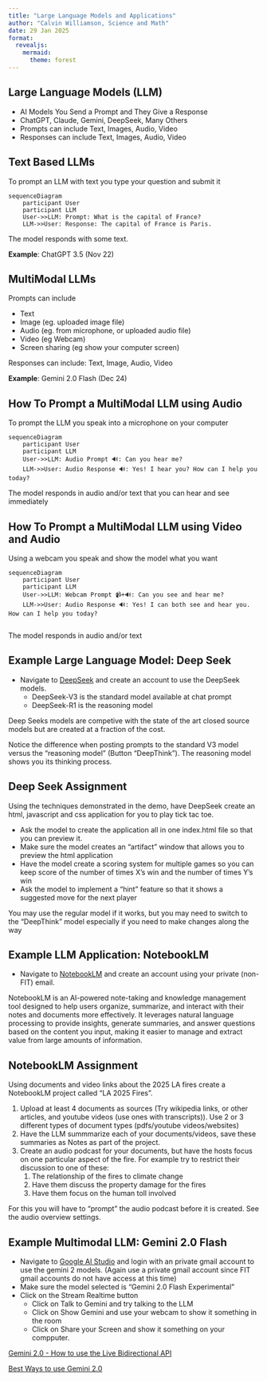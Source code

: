 ```yaml
---
title: "Large Language Models and Applications"
author: "Calvin Williamson, Science and Math"
date: 29 Jan 2025
format: 
  revealjs:
    mermaid:
      theme: forest
---
```


## Large Language Models (LLM)

- AI Models You Send a Prompt and They Give a Response 
- ChatGPT, Claude, Gemini, DeepSeek, Many Others 
- Prompts can include Text, Images, Audio, Video
- Responses can include Text, Images, Audio, Video 

## Text Based LLMs 

To prompt an LLM with text you type your question and submit it 

```mermaid
sequenceDiagram
    participant User
    participant LLM
    User->>LLM: Prompt: What is the capital of France?
    LLM->>User: Response: The capital of France is Paris.
```
The model responds with some text.

**Example**: ChatGPT 3.5 (Nov 22) 

## MultiModal LLMs

Prompts can include 

- Text
- Image (eg. uploaded image file) 
- Audio (eg. from microphone, or uploaded audio file) 
- Video (eg Webcam) 
- Screen sharing (eg show your computer screen)

Responses can include: Text, Image, Audio, Video   

**Example**: Gemini 2.0 Flash (Dec 24) 

## How To Prompt a MultiModal LLM using Audio 

To prompt the LLM you speak into a microphone on your computer 

```mermaid
sequenceDiagram
    participant User
    participant LLM
    User->>LLM: Audio Prompt 🔊: Can you hear me? 
    LLM->>User: Audio Response 🔊: Yes! I hear you? How can I help you today?
```

The model responds in audio and/or text that you can hear and see immediately


## How To Prompt a MultiModal LLM using Video and Audio

Using a webcam you speak and show the model what you want 

```mermaid
sequenceDiagram
    participant User
    participant LLM
    User->>LLM: Webcam Prompt 📹+🔊: Can you see and hear me? 
    LLM->>User: Audio Response 🔊: Yes! I can both see and hear you. How can I help you today?
    
```

The model responds in audio and/or text

## Example Large Language Model: Deep Seek {.smaller}

* Navigate to [DeepSeek](https://www.deepseek.com) and create an account to use the DeepSeek models. 
  * DeepSeek-V3 is the standard model available at chat prompt 
  * DeepSeek-R1 is the reasoning model

Deep Seeks models are competive with the state of the art closed
source models but are created at a fraction of the cost.
 
Notice the difference when posting prompts to the standard V3 model versus the "reasoning model" (Button "DeepThink"). The reasoning model shows you its thinking process.

## Deep Seek Assignment {.smaller}

Using the techniques demonstrated in the demo, have DeepSeek create an html, javascript and css application for you to play tick tac toe. 

- Ask the model to create the application all in one index.html file so that you can preview it.
- Make sure the model creates an "artifact" window that allows you to preview the html application
- Have the model create a scoring system for multiple games so you can keep score of the number of times X's win and the number of times Y's win
- Ask the model to implement a "hint" feature so that it shows a suggested move for the next player

You may use the regular model if it works, but you may need to
switch to the "DeepThink" model especially if you need to make
changes along the way

## Example LLM Application: NotebookLM {.smaller}

* Navigate to [NotebookLM](https://notebooklm.google.com) and create an account using your private (non-FIT) email.

NotebookLM is an AI-powered note-taking and knowledge management
tool designed to help users organize, summarize, and interact with
their notes and documents more effectively. It leverages natural
language processing to provide insights, generate summaries, and
answer questions based on the content you input, making it easier
to manage and extract value from large amounts of information.

## NotebookLM Assignment {.smaller}

Using documents and video links about the 2025 LA fires create a NotebookLM project called "LA 2025 Fires".

1. Upload at least 4 documents as sources (Try wikipedia links, or other articles, and youtube videos (use ones with transcripts)). Use 2 or 3 different types of document types (pdfs/youtube videos/websites) 
2. Have the LLM summmarize each of your documents/videos, save these summaries as Notes as part of the project.
3. Create an audio podcast for your documents, but have the hosts focus on one particular aspect of the fire. For example try to restrict their discussion to one of these:  
   1. The relationship of the fires to climate change 
   2. Have them discuss the property damage for the fires
   3. Have them focus on the human toll involved

For this you will have to "prompt" the audio podcast before it is created. See the audio overview settings. 

## Example Multimodal LLM: Gemini 2.0 Flash {.smaller}

* Navigate to [Google AI Studio](https://aistudio.google.com) and login with an private gmail account to use the gemini 2 models. (Again use a private gmail account since FIT gmail accounts do not have access at this time) 
* Make sure the model selected is "Gemini 2.0 Flash Experimental"
* Click on the Stream Realtime button 
  * Click on Talk to Gemini and try talking to the LLM
  * Click on Show Gemini and use your webcam to show it something in the room
  * Click on Share your Screen and show it something on your compputer.

[Gemini 2.0 - How to use the Live Bidirectional API](https://youtu.be/CZ9WaMbiTO4?si=0QgJhAWbeLVGq5ec)

[Best Ways to use Gemini 2.0](https://www.youtube.com/watch?v=kN93lrS1nfw&t=226s)
